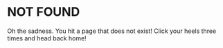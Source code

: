 <Seo title="404 - Page Not Found" />

# NOT FOUND

Oh the sadness. You hit a page that does not exist! Click your heels three times and head back home!
